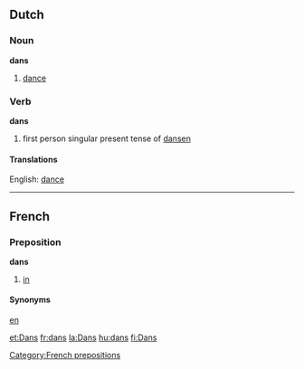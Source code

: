 ==Dutch==
===Noun===
'''dans'''
[[Category:French prepositions]]
# [[dance]]

===Verb===
'''dans'''

#first person singular present tense of [[dansen]]

====Translations====
English: [[dance]]

----

==French==
===Preposition===
'''dans'''

# [[in]]

====Synonyms====
[[en]]

[[et:Dans]]
[[fr:dans]]
[[la:Dans]]
[[hu:dans]]
[[fi:Dans]]